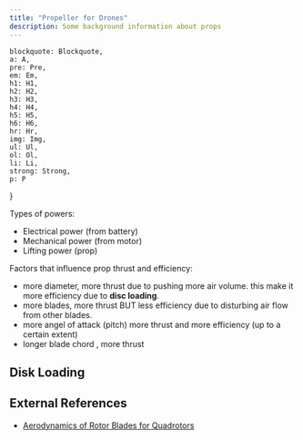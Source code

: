 ```yaml
---
title: "Propeller for Drones"
description: Some background information about props
---
```


    blockquote: Blockquote,
    a: A,
    pre: Pre,
    em: Em,
    h1: H1,
    h2: H2,
    h3: H3,
    h4: H4,
    h5: H5,
    h6: H6,
    hr: Hr,
    img: Img,
    ul: Ul,
    ol: Ol,
    li: Li,
    strong: Strong,
    p: P
}

Types of powers:
- Electrical power (from battery)
- Mechanical power (from motor)
- Lifting power (prop)

<Drawio
    file="drone-prop.drawio"
    page="0"
    description="Power chain."
/>

Factors that influence prop thrust and efficiency:
- more diameter, more thrust due to pushing more air volume. this make it more efficiency due to **disc loading**.
- more blades, more thrust BUT less efficiency due to disturbing air flow from other blades.
- more angel of attack (pitch) more thrust and more efficiency (up to a certain extent) 
- longer blade chord , more thrust

## Disk Loading





## External References

- [Aerodynamics of Rotor Blades for Quadrotors](https://arxiv.org/pdf/1601.00733)
